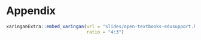 # Appendix {.appendix .unnumbered}

```r
xaringanExtra::embed_xaringan(url = "slides/open-textbooks-edusupport.html", 
                              ratio = "4:3")
```
